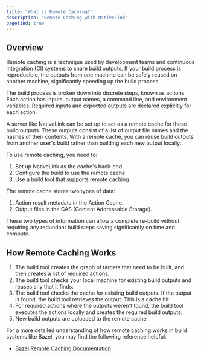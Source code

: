 ```yaml
---
title: "What is Remote Caching?"
description: "Remote Caching with NativeLink"
pagefind: true
---
```


## Overview

Remote caching is a technique used by development teams and continuous
integration (CI) systems to share build outputs. If your build process is
reproducible, the outputs from one machine can be safely reused on another
machine, significantly speeding up the build process.

The build process is broken down into discrete steps, known as actions. Each
action has inputs, output names, a command line, and environment variables.
Required inputs and expected outputs are declared explicitly for each action.

A server like NativeLink can be set up to act as a remote cache for these build outputs. These
outputs consist of a list of output file names and the hashes of their contents.
With a remote cache, you can reuse build outputs from another user's build
rather than building each new output locally.

To use remote caching, you need to:

1. Set up NativeLink as the cache's back-end
2. Configure the build to use the remote cache
3. Use a build tool that supports remote caching

The remote cache stores two types of data:

1. Action result metadata in the Action Cache.
2. Output files in the CAS (Content Addressable Storage).

These two types of information can allow a complete
re-build without requiring any redundant build steps
saving significantly on time and compute.

## How Remote Caching Works

1. The build tool creates the graph of targets that need to be built, and then
   creates a list of required actions.
2. The build tool checks your local machine for existing build outputs and
   reuses any that it finds.
3. The build tool checks the cache for existing build outputs. If the output is
   found, the build tool retrieves the output. This is a cache hit.
4. For required actions where the outputs weren't found, the build tool
   executes the actions locally and creates the required build outputs.
5. New build outputs are uploaded to the remote cache.


For a more detailed understanding of how remote caching works in build systems
like Bazel, you may find the following reference helpful:

- [Bazel Remote Caching Documentation](https://bazel.build/remote/caching)

